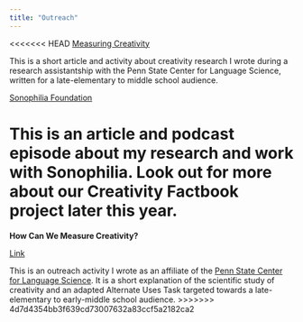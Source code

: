 ```yaml
---
title: "Outreach"
---
```


<<<<<<< HEAD
[Measuring Creativity](https://sites.psu.edu/linguisticexperiments/measuring-creativity/)

This is a short article and activity about creativity research I wrote during a research assistantship with the Penn State Center for Language Science, written for a late-elementary to middle school audience.

[Sonophilia Foundation](https://www.sonophilia.com/hannah-merseal/)

This is an article and podcast episode about my research and work with Sonophilia. Look out for more about our Creativity Factbook project later this year.
=======
**How Can We Measure Creativity?**

[Link](https://sites.psu.edu/linguisticexperiments/measuring-creativity/)

This is an outreach activity I wrote as an affiliate of the [Penn State Center for Language Science](https://cls.la.psu.edu/). It is a short explanation of the scientific study of creativity and an adapted Alternate Uses Task targeted towards a late-elementary to early-middle school audience. 
>>>>>>> 4d7d4354bb3f639cd73007632a83ccf5a2182ca2

